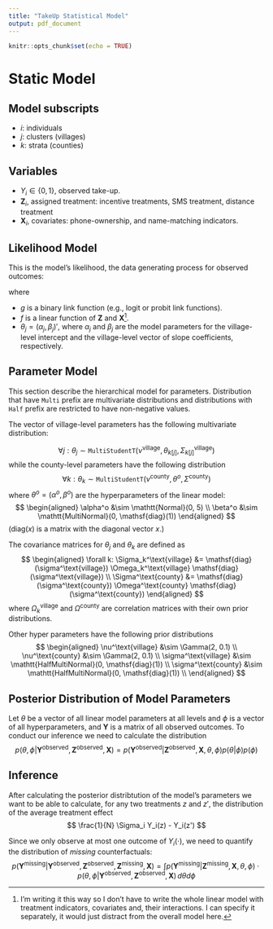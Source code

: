```yaml
---
title: "TakeUp Statistical Model"
output: pdf_document
---
```


```r
knitr::opts_chunk$set(echo = TRUE)
```

# Static Model

## Model subscripts 

* $i$: individuals
* $j$: clusters (villages)
* $k$: strata (counties)

## Variables

* $Y_i \in \{0, 1\}$, observed take-up.
* $\mathbf{Z}_i$, assigned treatment: incentive treatments, SMS treatment, distance treatment 
* $\mathbf{X}_i$, covariates: phone-ownership, and name-matching indicators. 

## Likelihood Model

This is the model's likelihood, the data generating process for observed outcomes:

\begin{equation}
\begin{aligned}
\Pr[Y_i = 1 | \mathbf{Z}_i, \mathbf{X}_i, \theta_{j[i]}] &= g^{-1}(\eta_i | \theta_{j[i]}) \\
\eta_i &=  f(\mathbf{Z}_i, \mathbf{X}_i | \theta_{j[i]})   
\end{aligned}
\end{equation}

where 

* $g$ is a binary link function (e.g., logit or probit link functions).
* $f$ is a linear function of $\mathbf{Z}$ and $\mathbf{X}$^[I'm writing it this way so I don't have to write the whole linear model with treatment indicators, covariates and, their interactions. I can specify it separately, it would just distract from the overall model here.]. 
* $\theta_j = (\alpha_j, \beta_j)'$, where $\alpha_j$ and $\beta_j$ are the model parameters for the village-level intercept and the village-level vector of slope coefficients, respectively.

## Parameter Model

This section describe the hierarchical model for parameters. Distribution that have $\mathtt{Multi}$ prefix are multivariate distributions and distributions with $\mathtt{Half}$ prefix are restricted to have non-negative values. 

The vector of village-level parameters has the following multivariate distribution:

$$
\forall j: \theta_j \sim \mathtt{MultiStudentT}(\nu^\text{village}, \theta_{k[j]}, \Sigma_{k[j]}^\text{village})
$$
while the county-level parameters have the following distribution
$$
\forall k: \theta_k \sim \mathtt{MultiStudentT}(\nu^\text{county}, \theta^o, \Sigma^\text{county})
$$
where $\theta^o = (\alpha^o, \beta^o)$ are the hyperparameters of the linear model:
$$
\begin{aligned}
\alpha^o &\sim \mathtt{Normal}(0, 5) \\
\beta^o &\sim \mathtt{MultiNormal}(0, \mathsf{diag}(1))
\end{aligned}
$$
($\mathsf{diag}(x)$ is a matrix with the diagonal vector $x$.)

The covariance matrices for $\theta_j$ and $\theta_k$ are defined as
$$
\begin{aligned}
\forall k: \Sigma_k^\text{village} &= \mathsf{diag}(\sigma^\text{village}) \Omega_k^\text{village} \mathsf{diag}(\sigma^\text{village}) \\
\Sigma^\text{county} &= \mathsf{diag}(\sigma^\text{county}) \Omega^\text{county} \mathsf{diag}(\sigma^\text{county})
\end{aligned}
$$
where $\Omega_k^\text{village}$ and $\Omega^\text{county}$ are correlation matrices with their own prior distributions.

Other hyper parameters have the following prior distributions
$$
\begin{aligned}
\nu^\text{village} &\sim \Gamma(2, 0.1) \\
\nu^\text{county} &\sim \Gamma(2, 0.1) \\
\sigma^\text{village} &\sim \mathtt{HalfMultiNormal}(0, \mathsf{diag}(1)) \\
\sigma^\text{county} &\sim \mathtt{HalfMultiNormal}(0, \mathsf{diag}(1)) \\
\end{aligned}
$$

## Posterior Distribution of Model Parameters

Let $\theta$ be a vector of all linear model parameters at all levels and $\phi$ is a vector of all hyperparameters, and $\mathbf{Y}$ is a matrix of all observed outcomes. To conduct our inference we need to calculate the distribution
$$
p(\theta,\phi|\mathbf{Y}^\text{observed}, \mathbf{Z}^\text{observed}, \mathbf{X}) = p(\mathbf{Y}^\text{observed} | \mathbf{Z}^\text{observed}, \mathbf{X}, \theta, \phi) p(\theta | \phi) p(\phi)
$$

## Inference

After calculating the posterior distribtution of the model's parameters we want to be able to calculate, for any two treatments $z$ and $z'$, the distribution of the average treatment effect
$$
\frac{1}{N} \Sigma_i Y_i(z) - Y_i(z')
$$

Since we only observe at most one outcome of $Y_i(\cdot)$, we need to quantify the distribution of _missing_ counterfactuals:
$$
p(\mathbf{Y}^\text{missing} | \mathbf{Y}^\text{observed}, \mathbf{Z}^\text{observed}, \mathbf{Z}^\text{missing}, \mathbf{X}) = \int p(\mathbf{Y}^\text{missing} | \mathbf{Z}^\text{missing}, \mathbf{X}, \theta, \phi) \cdot p(\theta,\phi|\mathbf{Y}^\text{observed}, \mathbf{Z}^\text{observed}, \mathbf{X})\, d\theta d\phi
$$
